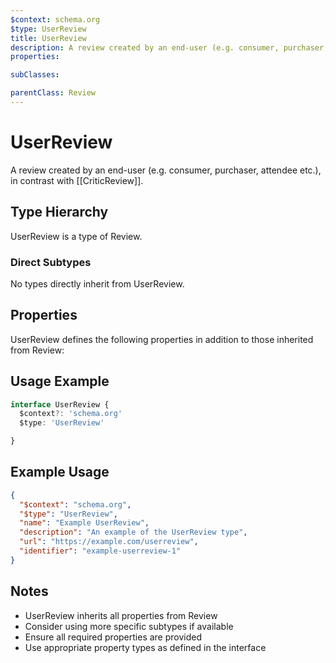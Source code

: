 ```yaml
---
$context: schema.org
$type: UserReview
title: UserReview
description: A review created by an end-user (e.g. consumer, purchaser, attendee etc.), in contrast with [[CriticReview]].
properties:

subClasses:

parentClass: Review
---
```


# UserReview

A review created by an end-user (e.g. consumer, purchaser, attendee etc.), in contrast with [[CriticReview]].

## Type Hierarchy

UserReview is a type of Review.

### Direct Subtypes

No types directly inherit from UserReview.

## Properties

UserReview defines the following properties in addition to those inherited from Review:



## Usage Example

```typescript
interface UserReview {
  $context?: 'schema.org'
  $type: 'UserReview'

}
```

## Example Usage

```json
{
  "$context": "schema.org",
  "$type": "UserReview",
  "name": "Example UserReview",
  "description": "An example of the UserReview type",
  "url": "https://example.com/userreview",
  "identifier": "example-userreview-1"
}
```

## Notes

- UserReview inherits all properties from Review
- Consider using more specific subtypes if available
- Ensure all required properties are provided
- Use appropriate property types as defined in the interface
